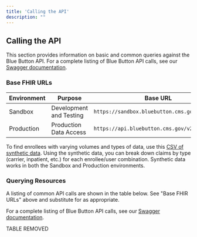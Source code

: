 ```yaml
---
title: 'Calling the API'
description: ""
---
```


## Calling the API

This section provides information on basic and common queries against the Blue Button API.  For a complete listing of Blue Button API calls, see our [Swagger documentation](https://sandbox.bluebutton.cms.gov/docs/openapi).


### Base FHIR URLs

| Environment | Purpose | Base URL |
| -------- | -------- | -------- |
| Sandbox     | Development and Testing     | `https://sandbox.bluebutton.cms.gov/v2/fhir/`   |
| Production | Production Data Access | `https://api.bluebutton.cms.gov/v2/fhir/`|


    
To find enrollees with varying volumes and types of data, use this [CSV of synthetic data](/synthetic_users_by_claim_count_full.csv). Using the synthetic data, you can break down claims by type (carrier, inpatient, etc.) for each enrollee/user combination.  Synthetic data works in both the Sandbox and Production environments.
	


### Querying Resources
A listing of common API calls are shown in the table below.  See "Base FHIR URLs" above and substitute for  as appropriate.  
    
For a complete listing of Blue Button API calls, see our [Swagger documentation](https://sandbox.bluebutton.cms.gov/docs/openapi).  

TABLE REMOVED